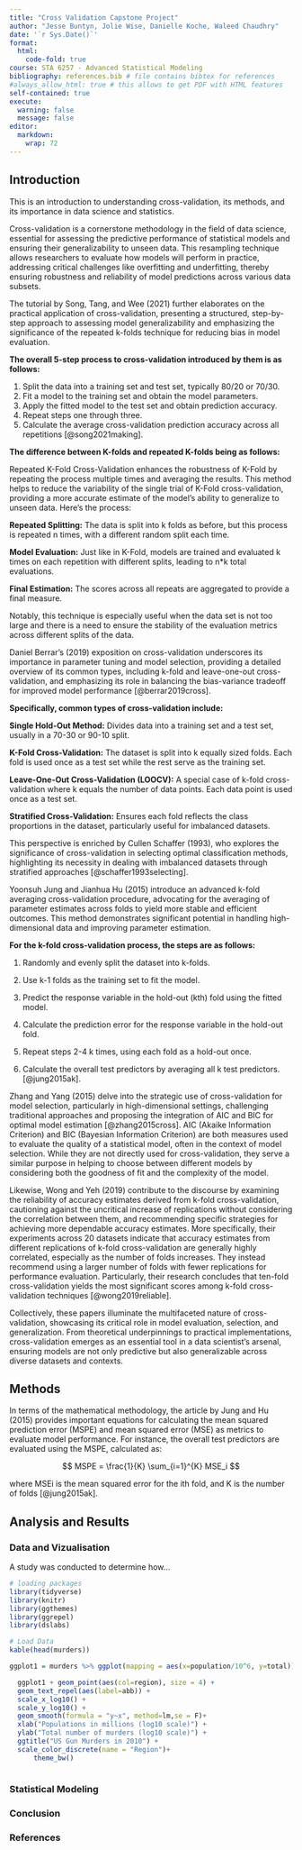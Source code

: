 ```yaml
---
title: "Cross Validation Capstone Project"
author: "Jesse Buntyn, Jolie Wise, Danielle Koche, Waleed Chaudhry"
date: '`r Sys.Date()`'
format:
  html:
    code-fold: true
course: STA 6257 - Advanced Statistical Modeling
bibliography: references.bib # file contains bibtex for references
#always_allow_html: true # this allows to get PDF with HTML features
self-contained: true
execute: 
  warning: false
  message: false
editor: 
  markdown: 
    wrap: 72
---
```


## Introduction

This is an introduction to understanding cross-validation, its methods, and its importance in data science and statistics. 

Cross-validation is a cornerstone methodology in the field of data science, essential for assessing the predictive performance of statistical models and ensuring their generalizability to unseen data. This resampling technique allows researchers to evaluate how models will perform in practice, addressing critical challenges like overfitting and underfitting, thereby ensuring robustness and reliability of model predictions across various data subsets.

The tutorial by Song, Tang, and Wee (2021) further elaborates on the practical application of cross-validation, presenting a structured, step-by-step approach to assessing model generalizability and emphasizing the significance of the repeated k-folds technique for reducing bias in model evaluation.

**The overall 5-step process to cross-validation introduced by them is as follows:**

1. Split the data into a training set and test set, typically 80/20 or 70/30.
2. Fit a model to the training set and obtain the model parameters.
3. Apply the fitted model to the test set and obtain prediction accuracy.
4. Repeat steps one through three.
5. Calculate the average cross-validation prediction accuracy across all repetitions [@song2021making].

**The difference between K-folds and repeated K-folds being as follows:**

Repeated K-Fold Cross-Validation enhances the robustness of K-Fold by repeating the process multiple times and averaging the results. This method helps to reduce the variability of the single trial of K-Fold cross-validation, providing a more accurate estimate of the model’s ability to generalize to unseen data. Here’s the process:

**Repeated Splitting:** The data is split into k folds as before, but this process is repeated n times, with a different random split each time.

**Model Evaluation:** Just like in K-Fold, models are trained and evaluated k times on each repetition with different splits, leading to n*k total evaluations.

**Final Estimation:** The scores across all repeats are aggregated to provide a final measure.

Notably, this technique is especially useful when the data set is not too large and there is a need to ensure the stability of the evaluation metrics across different splits of the data.

Daniel Berrar's (2019) exposition on cross-validation underscores its importance in parameter tuning and model selection, providing a detailed overview of its common types, including k-fold and leave-one-out cross-validation, and emphasizing its role in balancing the bias-variance tradeoff for improved model performance [@berrar2019cross].

**Specifically, common types of cross-validation include:**

**Single Hold-Out Method:** Divides data into a training set and a test set,
usually in a 70-30 or 90-10 split.

**K-Fold Cross-Validation:** The dataset is split into k equally sized
folds. Each fold is used once as a test set while the rest serve as the
training set.

**Leave-One-Out Cross-Validation (LOOCV):** A special case of k-fold
cross-validation where k equals the number of data points. Each data
point is used once as a test set.

**Stratified Cross-Validation:** Ensures each fold reflects the class
proportions in the dataset, particularly useful for imbalanced datasets.

This perspective is enriched by Cullen Schaffer (1993), who explores the significance of cross-validation in selecting optimal classification methods, highlighting its necessity in dealing with imbalanced datasets through stratified approaches [@schaffer1993selecting].

Yoonsuh Jung and Jianhua Hu (2015) introduce an advanced k-fold averaging cross-validation procedure, advocating for the averaging of parameter estimates across folds to yield more stable and efficient outcomes. This method demonstrates significant potential in handling high-dimensional data and improving parameter estimation. 

**For the k-fold cross-validation process, the steps are as follows:**

1. Randomly and evenly split the dataset into k-folds.

2. Use k-1 folds as the training set to fit the model.

3. Predict the response variable in the hold-out (kth) fold using the fitted model.

4. Calculate the prediction error for the response variable in the hold-out fold.

5. Repeat steps 2-4 k times, using each fold as a hold-out once.

6. Calculate the overall test predictors by averaging all k test predictors.[@jung2015ak].

Zhang and Yang (2015) delve into the strategic use of cross-validation for model selection, particularly in high-dimensional settings, challenging traditional approaches and proposing the integration of AIC and BIC for optimal model estimation [@zhang2015cross]. AIC (Akaike Information Criterion) and BIC (Bayesian Information Criterion) are both measures used to evaluate the quality of a statistical model, often in the context of model selection. While they are not directly used for cross-validation, they serve a similar purpose in helping to choose between different models by considering both the goodness of fit and the complexity of the model. 

Likewise, Wong and Yeh (2019) contribute to the discourse by examining the reliability of accuracy estimates derived from k-fold cross-validation, cautioning against the uncritical increase of replications without considering the correlation between them, and recommending specific strategies for achieving more dependable accuracy estimates. More specifically, their experiments across 20 datasets indicate that accuracy estimates from different replications of k-fold cross-validation are generally highly correlated, especially as the number of folds increases. They instead recommend using a larger number of folds with fewer replications for performance evaluation. Particularly, their research concludes that ten-fold cross-validation yields the most significant scores among k-fold cross-validation techniques [@wong2019reliable].

Collectively, these papers illuminate the multifaceted nature of cross-validation, showcasing its critical role in model evaluation, selection, and generalization. From theoretical underpinnings to practical implementations, cross-validation emerges as an essential tool in a data scientist's arsenal, ensuring models are not only predictive but also generalizable across diverse datasets and contexts.


## Methods

In terms of the mathematical methodology, the article by Jung and Hu (2015) provides important equations for calculating the mean squared prediction error (MSPE) and mean squared error (MSE) as metrics to evaluate model performance. For instance, the overall test predictors are evaluated using the MSPE, calculated as:

$$
MSPE = \frac{1}{K} \sum_{i=1}^{K} MSE_i
$$

where MSEi is the mean squared error for the ith fold, and K is the number of folds [@jung2015ak].

## Analysis and Results

### Data and Vizualisation

A study was conducted to determine how...

```r
# loading packages 
library(tidyverse)
library(knitr)
library(ggthemes)
library(ggrepel)
library(dslabs)
```

```r
# Load Data
kable(head(murders))

ggplot1 = murders %>% ggplot(mapping = aes(x=population/10^6, y=total)) 

  ggplot1 + geom_point(aes(col=region), size = 4) +
  geom_text_repel(aes(label=abb)) +
  scale_x_log10() +
  scale_y_log10() +
  geom_smooth(formula = "y~x", method=lm,se = F)+
  xlab("Populations in millions (log10 scale)") + 
  ylab("Total number of murders (log10 scale)") +
  ggtitle("US Gun Murders in 2010") +
  scale_color_discrete(name = "Region")+
      theme_bw()
  

```

### Statistical Modeling

### Conclusion

### References
